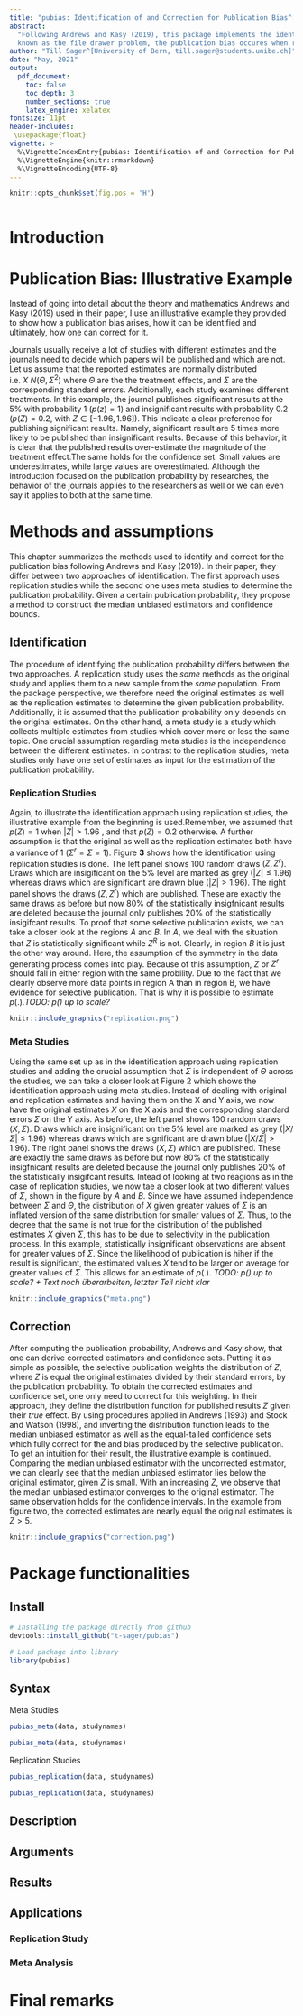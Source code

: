 ```yaml
---
title: "pubias: Identification of and Correction for Publication Bias^[This package was created as part of the seminar Workshop in Econometrics (Spring Semester 2021) and follows the implementation by *Andrews, Isaiah, and Maximilian Kasy. 2019. Identification of and Correction for Publication Bias.*]"
abstract:
  "Following Andrews and Kasy (2019), this package implements the identification of and correction for publiaction bias. Also 
  known as the file drawer problem, the publication bias occures when researchers submit their papers based on the likelihood of their      publication. Therefore, some results have a higher publication probability than others.This package identifies the said bias and          corrects   for it by differentiating between replication and meta-studies as well as between a likelihood and GMM estimation procedure."
author: "Till Sager^[University of Bern, till.sager@students.unibe.ch]"
date: "May, 2021"
output:   
  pdf_document:
    toc: false
    toc_depth: 3  
    number_sections: true 
    latex_engine: xelatex
fontsize: 11pt
header-includes:
 \usepackage{float}
vignette: >
  %\VignetteIndexEntry{pubias: Identification of and Correction for Publication Bias^[This package was created as part of the seminar Workshop in Econometrics (Spring Semester 2021) and follows the implementation by *Andrews, Isaiah, and Maximilian Kasy. 2019. Identification of and Correction for Publication Bias.*]"}
  %\VignetteEngine{knitr::rmarkdown}
  %\VignetteEncoding{UTF-8}
---
```


```r
knitr::opts_chunk$set(fig.pos = 'H')

```

```r

```

\centering
\raggedright
\newpage
\tableofcontents

\newpage


# Introduction

# Publication Bias: Illustrative Example

Instead of going into detail about the theory and mathematics Andrews and Kasy (2019) used in their paper, I use an illustrative example they provided to show how a publication bias arises, how it can be identified and ultimately, how one can correct for it. 

Journals usually receive a lot of studies with different estimates and the journals need to decide which papers will be published and which are not. Let us assume that the reported estimates are normally distributed i.e. $X ~ N(Θ, Σ^2)$ where $Θ$ are the the treatment effects, and $Σ$ are the corresponding standard errors. Additionally, each study examines different treatments.
In this example, the journal publishes significant results at the 5% with probability 1 ($p(z) = 1$) and insignificant results with probability 0.2 ($p(Z) = 0.2$, with $Z ∈ [-1.96, 1.96]$). This indicate a clear preference for publishing significant results. Namely, significant result are 5 times more likely to be published than insignificant results.
Because of this behavior, it is clear that the published results over-estimate the magnitude of the treatment effect.The same holds for the confidence set. Small values are underestimates, while large values are overestimated. Although the introduction focused on the publication probability by researches, the behavior of the journals applies to the researchers as well or we can even say it applies to both at the same time. 


# Methods and assumptions

This chapter summarizes the methods used to identify and correct for the publication bias following Andrews and Kasy (2019). In their paper, they differ between two approaches of identification. The first approach uses replication studies while the second one uses meta studies to determine the publication probability. Given a certain publication probability, they propose a method to construct the median unbiased estimators and confidence bounds.

## Identification

The procedure of identifying the publication probability differs between the two approaches. A replication study uses the *same* methods as the original study and applies them to a new sample from the *same* population. From the package perspective, we therefore need the original estimates as well as the replication estimates to determine the given publication probability. Additionally, it is assumed that the publication probability only depends on the original estimates.
On the other hand, a meta study is a study which collects multiple estimates from studies which cover more or less the same topic. One crucial assumption regarding meta studies is the independence between the different estimates. In contrast to the replication studies, meta studies only have one set of estimates as input for the estimation of the publication probability.


### Replication Studies

Again, to illustrate the identification approach using
replication studies, the illustrative example from the beginning is used.Remember, we assumed that $p(Z) = 1$ when $|Z| > 1.96$ , and that
$p(Z) = 0.2$ otherwise. A further assumption is that the original as well as the replication estimates both have a variance of 1 ($Σ^r = Σ = 1$).
Figure **3** shows how the identification using replication studies is done. The left panel shows 100 random draws $(Z, Z^r)$. Draws which are insigificant on the 5% level are marked as grey $(|Z| ≤ 1.96)$ whereas draws which are significant are drawn blue $(|Z| > 1.96)$.
The right panel shows the draws $(Z, Z^r)$ which are published. These are exactly the same draws as before but now 80% of the statistically insigfnicant results are deleted because the journal only publishes 20% of the statistically insigifcant results.
To proof that some selective publication exists, we can take a closer look at the regions $A$ and $B$. In $A$, we deal with the situation that $Z$ is statistically significant while $Z^R$ is not. Clearly, in region $B$ it is just the other way around.
Here, the assumption of the symmetry in the data generating process comes into play. Because of this assumption, $Z$ or $Z^r$ should fall in either region with the same probility. Due to the fact that we clearly observe more data points in region A than in region B, we have evidence for selective publication. That is why it is possible to estimate $p(.)$.*TODO: p() up to scale?*


```r

knitr::include_graphics("replication.png")

```


### Meta Studies

Using the same set up as in the identification approach using replication studies and adding the crucial assumption that $Σ$ is independent of $Θ$ across the studies, we can take a closer look at Figure 2 which shows the identification approach using meta studies.
Instead of dealing with original and replication estimates and having them on the X and Y axis, we now have the original estimates $X$ on the X axis and the corresponding standard errors $Σ$ on the Y axis.
As before, the left panel shows 100 random draws $(X, Σ)$. Draws which are insignificant on the 5% level are marked as grey $(|X/Σ| ≤ 1.96)$ whereas draws which are significant are drawn blue $(|X/Σ| > 1.96)$.
The right panel shows the draws $(X,Σ)$ which are published. These are exactly the same draws as before but now 80% of the statistically insigfnicant results are deleted because the journal only publishes 20% of the statistically insigifcant results.
Intead of looking at two reagions as in the case of replication studies, we now tae a closer look at two different values of $Σ$, shown in the figure by $A$ and $B$.
Since we have assumed independence between $Σ$ and $Θ$, the distribution of $X$ given greater values of $Σ$ is an inflated version of the same distribution for smaller values of $Σ$. Thus, to the degree that the same is not true for the distribution of the published estimates $X$ given $Σ$, this has to be due to selectivity in the publication process. In this example, statistically insignificant observations are absent for greater values of $Σ$. Since the likelihood of publication is hiher if the result is significant, the estimated values $X$ tend to be larger on average for greater values of $Σ$. This allows for an estimate of $p(.)$.
*TODO: p() up to scale? + Text noch überarbeiten, letzter Teil nicht klar*


```r

knitr::include_graphics("meta.png")

```

## Correction

After computing the publication probability, Andrews and Kasy show, that one can derive corrected estimators and confidence sets. Putting it as simple as possible, the selective publication weights the distribution of $Z$, where $Z$ is equal the original estimates divided by their standard errors, by the publication probability. To obtain the corrected estimates and confidence set, one only need to correct for this weighting. 
In their approach, they define the distribution function for published results $Z$ given their *true* effect. By using procedures applied in Andrews (1993) and Stock and Watson (1998), and inverting the distribution function leads to the median unbiased estimator as well as the equal-tailed confidence sets which fully correct for the and bias produced by the selective publication. 
To get an intuition for their result, the illustrative example is continued.
Comparing the median unbiased estimator with the uncorrected estimator, we can clearly see that the median unbiased estimator lies below the original estimator, given $Z$ is small. With an increasing $Z$, we observe that the median unbiased estimator converges to the original estimator. The same observation holds for the confidence intervals. In the example from figure two, the corrected estimates are nearly equal the original estimates is $Z > 5$.

```r

knitr::include_graphics("correction.png")

```

# Package functionalities

## Install

```r

# Installing the package directly from github
devtools::install_github("t-sager/pubias")

# Load package into library
library(pubias)

```


## Syntax

Meta Studies
```r
pubias_meta(data, studynames)

pubias_meta(data, studynames)
```

Replication Studies
```r
pubias_replication(data, studynames)

pubias_replication(data, studynames)

```

## Description

## Arguments

## Results

## Applications

### Replication Study

### Meta Analysis

# Final remarks
